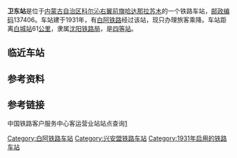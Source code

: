 {{noteTA
|1=zh-cn:始发车次; zh-hk:列車班次;
|2=zh-cn:车次; zh-hk:班次;
}}
{{Infobox China railway station
|车站名称 = 卫东站
|图片 = 
|图片介绍 = 
|其他名称 = 
|车站拼音 = Weidong
|英文名称 = Weidong Railway Station
|车站代码 = 56072<ref>{{cite book|title=中华人民共和国铁路车站代码（GB/T 10302-2010）|publisher=中国标准出版社|year=2010|isbn=155066140495|ignore-isbn-error=true|pages=37}}</ref>
|电报码 = WVT
|拼音码 = WDO
|车站地址 = [[内蒙古自治区|内蒙古自治区]][[兴安盟|兴安盟]][[科尔沁右翼前旗|科尔沁右翼前旗]]
|坐标 = {{coord|45.927589|N|122.233930|E|display=inline,title}}
|归属 = [[沈阳铁路局|沈阳铁路局]][[白城车务段|白城车务段]]
|线路 = [[白阿铁路|白阿铁路]]
|车站等级 = [[四等站_(中铁)|四等站]]
}}
'''卫东站'''是位于[[内蒙古自治区|内蒙古自治区]][[科尔沁右翼前旗|科尔沁右翼前旗]][[哈达那拉苏木|哈达那拉苏木]]的一个铁路车站，[[邮政编码|邮政编码]]137406。车站建于1931年，有[[白阿铁路|白阿铁路]]经过该站，现只办理旅客乘降。车站距离[[白城站|白城站]]61[[公里|公里]]，隶属[[沈阳铁路局|沈阳铁路局]]，是[[四等站_(中铁)|四等站]]。

== 临近车站 ==
{{start rail box|[[中国铁路|中国铁路]]}}
{{s-inop|[[葛根庙站|葛根庙站]]|{{站|白城}}方向}}
{{s-line|[[白阿铁路|白阿铁路]]<br />← 7km 卫东站 
8km →}}
{{s-inop|[[宁家站|宁家站]]|{{站|伊尔灺}}方向}}
{{end box}}

== 参考资料 ==
{{reflist}}

{{白阿铁路}}
{{铁路车站小作品}}
{{内蒙古小作品}}

[[Category:白阿铁路车站|Category:白阿铁路车站]]
[[Category:兴安盟铁路车站|Category:兴安盟铁路车站]]
[[Category:1931年启用的铁路车站|Category:1931年启用的铁路车站]]
==参考链接==
中国铁路客户服务中心客运营业站站点查询[https://www.12306.cn/mormhweb/kyyyz/] {{Wayback|url=https://www.12306.cn/mormhweb/kyyyz/ |date=20210102075850 }}